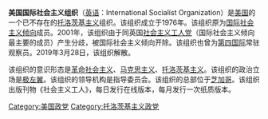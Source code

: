 {{expand|time=2018-01-11T09:13:35+00:00}}
{{unreferenced|time=2018-01-11T09:13:35+00:00}}
'''美国国际社会主义组织'''（[[英语|英语]]：International Socialist Organization）是[[美国|美国]]的一个已不存在的[[托洛茨基主义|托洛茨基主义]]组织。该组织成立于1976年。该组织原为[[国际社会主义倾向|国际社会主义倾向]]成员。2001年，该组织由于同英国[[社会主义工人党_(英国)|社会主义工人党]]（国际社会主义倾向最主要的成员）产生分歧，被国际社会主义倾向开除。该组织也曾为[[第四国际|第四国际]]常驻观察员。2019年3月28日，该组织解散。

该组织的意识形态是[[革命社会主义|革命社会主义]]、[[马克思主义|马克思主义]]、[[托洛茨基主义|托洛茨基主义]]。该组织的政治立场是[[极左翼|极左翼]]。该组织的领导机构是指导委员会。该组织的总部位于[[芝加哥|芝加哥]]。该组织出版刊物《社会主义工人》，每日发行在线版本，每月发行一次纸质版本。

[[Category:美国政党|Category:美国政党]]
[[Category:托洛茨基主义政党|Category:托洛茨基主义政党]]